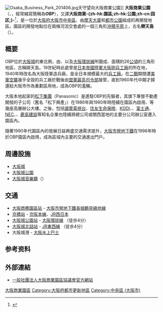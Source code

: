 {{NoteTA
|1=zh:大阪商業公園;zh-tw:大阪商業園區;zh-hk:大阪商業公園;
|2=zh:大阪商業公園站;zh-tw:大阪商業公園車站;zh-hk:大阪商業公園站;
}}
[[File:Osaka_Business_Park_201406.jpg|thumb]]天守望向大阪商業公園]]
'''大阪商業公園'''（{{lang-ja|'''大阪ビジネスパーク'''}}、{{lang-en|'''Osaka Business Park'''}}，經常縮寫簡稱為'''OBP'''），又譯'''大阪商業-{zh-hk:園區;zh-hk:公園;zh-cn:园区;}-'''<ref>{{cite web |url=http://www.osaka-info.jp/ch_t/facilities/cat37/2037.html |title=OBP（大阪商業園區） SIGHTS and FACILITIES SEARCH 觀光設施 OSAKA-INFO 大阪指南 |accessdate=2015-08-22 |archive-date=2017-09-13 |archive-url=https://web.archive.org/web/20170913184400/http://www.osaka-info.jp/ch_t/facilities/cat37/2037.html |dead-url=no }}</ref>，是一位於[[大阪府|大阪府]][[大阪市|大阪市]][[中央區_(大阪市)|中央區]]、由[[摩天大廈|摩天大廈]]和[[公園|都市公園]]組成的再開發地區。園區的開發地點位在兩條河流交會處的一個三角形[[沖積平原|沖積平原]]上，古名'''辯天島'''（{{lang-ja|弁天島}}）。

== 概要 ==
OBP位於[[大阪城|大阪城]]的東北側，由{{link-ja|寢屋川|寝屋川}}、{{link-ja|第二寢屋川|第二寝屋川}}以及[[大阪環狀線|大阪環狀線]]所圍成、面積約26[[公頃|公頃]]的三角形地區，古稱辯天島。19世紀時此處曾是[[日本帝國陸軍|日本帝國陸軍]][[大阪砲兵工廠|大阪砲兵工廠]]的所在地，1940年時改名為大阪陸軍造兵廠，是全日本規模最大的[[兵工廠|兵工廠]]。在[[二戰|二戰]]期間遭[[美國空軍|美軍]][[大阪大空襲|空襲]]幾乎全毀的兵工廠於戰後由[[駐日盟軍總司令|盟軍最高司令部]]接管，直到1960年代中期才歸還給大阪市作為重劃區用地，成為OBP的濫觴。

大阪本地起家的[[松下電器|松下集團]]（Panasonic）是進駐OBP的先驅者，其旗下專營不動產開發的子公司{{link-ja|MID都市開發|MID都市開発}}（舊名「松下興產」）在1986年與1990年時陸續在園區內啟用{{link-ja|TWIN21|TWIN21}}、{{link-ja|松下IMP大樓|松下IMPビル}}等幾座高層辦公大樓。之後，包括[[讀賣電視台|讀賣電視台]]、[[住友生命保險|住友生命保險]]、[[KDDI|KDDI]]、{{link-ja|東京海上日動火災保險|東京海上日動火災保険|東京海上日動火災}}、[[富士通|富士通]]、[[NEC|NEC]]、{{link-ja|近畿大阪銀行|近畿大阪銀行}}、[[鹿島建設|鹿島建設]]等知名企業也陸續將總公司或關西當地的主要分公司辦公室遷入園區內。

隨著1990年代園區內的發展日益興盛交通需求提升，[[大阪市營地下鐵|大阪市營地下鐵]]在1996年時於OBP園區內啟用{{link-ja|大阪商業園區車站|大阪ビジネスパーク駅}}，成為區域內主要的交通進出門戶。

== 周邊設施 ==
* [[大坂城|大坂城]]
* [[大阪城公園|大阪城公園]]
* [[大阪城音樂廳|大阪城音樂廳]]（{{lang|ja|大阪城ホール}}）

== 交通 ==
* [[大阪商務園區站|大阪商務園區站]] - [[大阪市營地下鐵|大阪市營地下鐵]][[長堀鶴見綠地線|長堀鶴見綠地線]] 
* [[京橋站_(大阪府)|京橋站]] - [[京阪本線|京阪本線]]、[[西日本旅客鐵道|JR西日本]]
* [[大阪城公園站|大阪城公園站]] - [[大阪環狀線|大阪環狀線]] （徒歩4分）
* [[大阪城北詰站|大阪城北詰站]] - [[JR東西線|JR東西線]] （徒歩4分）
* 大阪城港 - [[大阪水上巴士|大阪水上巴士]]

== 参考资料 ==
{{reflist}}

==外部連結==
* {{ja}}[http://www.obp.gr.jp/ 一般社團法人大阪商業園區協議會官方網站] {{Wayback|url=http://www.obp.gr.jp/ |date=20160702093508 }}

{{大阪市之地域}}
{{DEFAULTSORT:Osaka Bijinesu paku}}
[[Category:大阪商業園區|]]
[[Category:大阪府都市更新地區|Category:大阪府都市更新地區]]
[[Category:中央區_(大阪市)|Category:中央區 (大阪市)]]